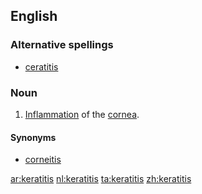 ==English==

===Alternative spellings===
*[[ceratitis]]

===Noun===
{{en-noun|keratitises}}
{{wikipedia}}

# {{pathology}} [[inflammation|Inflammation]] of the [[cornea]].

====Synonyms====
*[[corneitis]]

[[ar:keratitis]]
[[nl:keratitis]]
[[ta:keratitis]]
[[zh:keratitis]]
